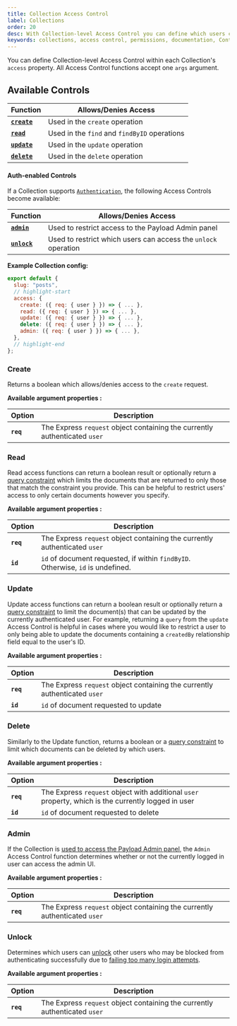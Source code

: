 ```yaml
---
title: Collection Access Control
label: Collections
order: 20
desc: With Collection-level Access Control you can define which users can create, read, update or delete Collections.
keywords: collections, access control, permissions, documentation, Content Management System, cms, headless, javascript, node, react, express
---
```


You can define Collection-level Access Control within each Collection's `access` property. All Access Control functions accept one `args` argument.

## Available Controls

| Function                | Allows/Denies Access                         |
| ----------------------- | -------------------------------------------- |
| **[`create`](#create)** | Used in the `create` operation               |
| **[`read`](#read)**     | Used in the `find` and `findByID` operations |
| **[`update`](#update)** | Used in the `update` operation               |
| **[`delete`](#delete)** | Used in the `delete` operation               |

#### Auth-enabled Controls

If a Collection supports [`Authentication`](/docs/authentication/overview), the following Access Controls become available:

| Function                | Allows/Denies Access                                           |
| ----------------------- | -------------------------------------------------------------- |
| **[`admin`](#admin)**   | Used to restrict access to the Payload Admin panel             |
| **[`unlock`](#unlock)** | Used to restrict which users can access the `unlock` operation |

**Example Collection config:**

```js
export default {
  slug: "posts",
  // highlight-start
  access: {
    create: ({ req: { user } }) => { ... },
    read: ({ req: { user } }) => { ... },
    update: ({ req: { user } }) => { ... },
    delete: ({ req: { user } }) => { ... },
    admin: ({ req: { user } }) => { ... },
  },
  // highlight-end
};
```

### Create

Returns a boolean which allows/denies access to the `create` request.

**Available argument properties :**

| Option    | Description                                                                |
| --------- | -------------------------------------------------------------------------- |
| **`req`** | The Express `request` object containing the currently authenticated `user` |

### Read

Read access functions can return a boolean result or optionally return a [query constraint](/docs/queries/overview) which limits the documents that are returned to only those that match the constraint you provide. This can be helpful to restrict users' access to only certain documents however you specify.

**Available argument properties :**

| Option    | Description                                                                     |
| --------- | ------------------------------------------------------------------------------- |
| **`req`** | The Express `request` object containing the currently authenticated `user`      |
| **`id`**  | `id` of document requested, if within `findByID`. Otherwise, `id` is undefined. |

### Update

Update access functions can return a boolean result or optionally return a [query constraint](/docs/queries/overview) to limit the document(s) that can be updated by the currently authenticated user. For example, returning a `query` from the `update` Access Control is helpful in cases where you would like to restrict a user to only being able to update the documents containing a `createdBy` relationship field equal to the user's ID.

**Available argument properties :**

| Option    | Description                                                                |
| --------- | -------------------------------------------------------------------------- |
| **`req`** | The Express `request` object containing the currently authenticated `user` |
| **`id`**  | `id` of document requested to update                                       |

### Delete

Similarly to the Update function, returns a boolean or a [query constraint](/docs/queries/overview) to limit which documents can be deleted by which users.

**Available argument properties :**

| Option    | Description                                                                                         |
| --------- | --------------------------------------------------------------------------------------------------- |
| **`req`** | The Express `request` object with additional `user` property, which is the currently logged in user |
| **`id`**  | `id` of document requested to delete                                                                |

### Admin

If the Collection is [used to access the Payload Admin panel](/docs/admin/overview#the-admin-user-collection), the `Admin` Access Control function determines whether or not the currently logged in user can access the admin UI.

**Available argument properties :**

| Option    | Description                                                                |
| --------- | -------------------------------------------------------------------------- |
| **`req`** | The Express `request` object containing the currently authenticated `user` |

### Unlock

Determines which users can [unlock](/docs/authentication/operations#unlock) other users who may be blocked from authenticating successfully due to [failing too many login attempts](/docs/authentication/config#options).

**Available argument properties :**

| Option    | Description                                                                |
| --------- | -------------------------------------------------------------------------- |
| **`req`** | The Express `request` object containing the currently authenticated `user` |
